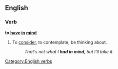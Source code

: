 ==English==

===Verb===
'''to [[have]] [[in]] [[mind]]'''

# {{idiom}} To [[consider]], to contemplate, be thinking about.
#:''That's not what I '''had in mind''', but I'll take it.''

[[Category:English verbs]]